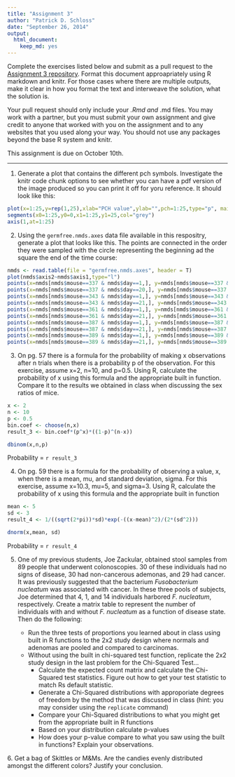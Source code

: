 ```yaml
---
title: "Assignment 3"
author: "Patrick D. Schloss"
date: "September 26, 2014"
output:
  html_document:
    keep_md: yes
---
```


Complete the exercises listed below and submit as a pull request to the [Assignment 3 repository](http://www.github.com/microbialinformatics/assignment03).  Format this document approapriately using R markdown and knitr. For those cases where there are multiple outputs, make it clear in how you format the text and interweave the solution, what the solution is.

Your pull request should only include your *.Rmd and *.md files. You may work with a partner, but you must submit your own assignment and give credit to anyone that worked with you on the assignment and to any websites that you used along your way. You should not use any packages beyond the base R system and knitr.

This assignment is due on October 10th.

------

1.  Generate a plot that contains the different pch symbols. Investigate the knitr code chunk options to see whether you can have a pdf version of the image produced so you can print it off for yoru reference. It should look like this:

   
```r
plot(x=1:25,y=rep(1,25),xlab="PCH value",ylab="",pch=1:25,type="p", main="PCH Symbols",axes=F)
segments(x0=1:25,y0=0,x1=1:25,y1=25,col="grey")
axis(1,at=1:25)

```


2.  Using the `germfree.nmds.axes` data file available in this respositry, generate a plot that looks like this. The points are connected in the order they were sampled with the circle representing the beginning ad the square the end of the time course:

    
```r
nmds <- read.table(file = "germfree.nmds.axes", header = T)
plot(nmds$axis2~nmds$axis1,type="l")
points(x=nmds[nmds$mouse==337 & nmds$day==1,], y=nmds[nmds$mouse==337 & nmds$day==1,], pch=16, col="black")
points(x=nmds[nmds$mouse==337 & nmds$day==20,], y=nmds[nmds$mouse==337 & nmds$day==20,], pch=15, col="black")
points(x=nmds[nmds$mouse==343 & nmds$day==1,], y=nmds[nmds$mouse==343 & nmds$day==1,], pch=16, col="blue")
points(x=nmds[nmds$mouse==343 & nmds$day==21,], y=nmds[nmds$mouse==343 & nmds$day==21,], pch=15, col="blue")
points(x=nmds[nmds$mouse==361 & nmds$day==1,], y=nmds[nmds$mouse==361 & nmds$day==1,], pch=16, col="red")
points(x=nmds[nmds$mouse==361 & nmds$day==21,], y=nmds[nmds$mouse==361 & nmds$day==21,], pch=15, col="red")
points(x=nmds[nmds$mouse==387 & nmds$day==1,], y=nmds[nmds$mouse==387 & nmds$day==1,], pch=16, col="green")
points(x=nmds[nmds$mouse==387 & nmds$day==21,], y=nmds[nmds$mouse==387 & nmds$day==21,], pch=15, col="green")
points(x=nmds[nmds$mouse==389 & nmds$day==1,], y=nmds[nmds$mouse==389 & nmds$day==1,], pch=16, col="brown")
points(x=nmds[nmds$mouse==389 & nmds$day==21,], y=nmds[nmds$mouse==389 & nmds$day==21,], pch=15, col="brown")

```


3.  On pg. 57 there is a formula for the probability of making x observations after n trials when there is a probability p of the observation.  For this exercise, assume x=2, n=10, and p=0.5.  Using R, calculate the probability of x using this formula and the appropriate built in function. Compare it to the results we obtained in class when discussing the sex ratios of mice.

```r
x <- 2
n <- 10
p <- 0.5
bin.coef <- choose(n,x)
result_3 <- bin.coef*(p^x)*((1-p)^(n-x))

dbinom(x,n,p)

```
Probability = `r result_3` 

4.  On pg. 59 there is a formula for the probability of observing a value, x, when there is a mean, mu, and standard deviation, sigma.  For this exercise, assume x=10.3, mu=5, and sigma=3.  Using R, calculate the probability of x using this formula and the appropriate built in function
```r
mean <- 5
sd <- 3
result_4 <- 1/((sqrt(2*pi))*sd)*exp(-((x-mean)^2)/(2*(sd^2)))

dnorm(x,mean, sd)

```
Probability = `r result_4` 



5.  One of my previous students, Joe Zackular, obtained stool samples from 89 people that underwent colonoscopies.  30 of these individuals had no signs of disease, 30 had non-cancerous ademonas, and 29 had cancer.  It was previously suggested that the bacterium *Fusobacterium nucleatum* was associated with cancer.  In these three pools of subjects, Joe determined that 4, 1, and 14 individuals harbored *F. nucleatum*, respectively. Create a matrix table to represent the number of individuals with and without _F. nucleatum_ as a function of disease state.  Then do the following:

    * Run the three tests of proportions you learned about in class using built in R  functions to the 2x2 study design where normals and adenomas are pooled and compared to carcinomas.
    * Without using the built in chi-squared test function, replicate the 2x2 study design in the last problem for the Chi-Squared Test...
      * Calculate the expected count matrix and calculate the Chi-Squared test statistics. Figure out how to get your test statistic to match Rs default statistic.
      *	Generate a Chi-Squared distributions with approporiate degrees of freedom by the method that was discussed in class (hint: you may consider using the `replicate` command)
      * Compare your Chi-Squared distributions to what you might get from the appropriate built in R functions
      * Based on your distribution calculate p-values
      * How does your p-value compare to what you saw using the built in functions? Explain your observations.


6\.  Get a bag of Skittles or M&Ms.  Are the candies evenly distributed amongst the different colors?  Justify your conclusion.

